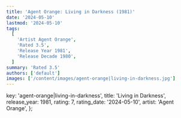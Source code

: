 ```yaml
---
title: 'Agent Orange: Living in Darkness (1981)'
date: '2024-05-10'
lastmod: '2024-05-10'
tags:
  [
    'Artist Agent Orange',
    'Rated 3.5',
    'Release Year 1981',
    'Release Decade 1980',
  ]
summary: 'Rated 3.5'
authors: ['default']
images: ['/content/images/agent-orange|living-in-darkness.jpg']
---
```


  key: 'agent-orange|living-in-darkness',
  title: 'Living in Darkness',
  release_year: 1981,
  rating: 7,
  rating_date: '2024-05-10',
  artist: 'Agent Orange',
};

<MusicRating data={data} />
